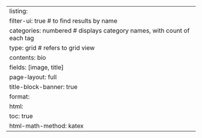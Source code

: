 ---
listing:
  filter-ui: true # to find results by name
  categories: numbered # displays category names, with count of each tag
  type: grid # refers to grid view
  contents: bio
  fields: [image, title]
page-layout: full
title-block-banner: true
format:
  html:
    toc: true
    html-math-method: katex
---